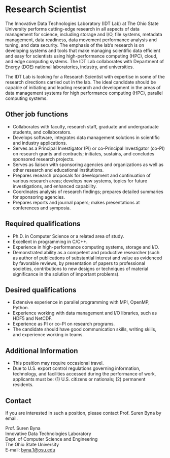 # Research Scientist

The Innovative Data Technologies Laboratory (IDT Lab) at The Ohio State University performs cutting-edge research in all aspects of data management for science, including storage and I/O, file systems, metadata management, data readiness, data movement performance analysis and tuning, and data security. The emphasis of the lab’s research is on developing systems and tools that make managing scientific data efficient and easy for scientists using high-performance computing (HPC), cloud, and edge computing systems. The IDT Lab collaborates with Department of Energy (DOE) national laboratories, industry, and universities.

The IDT Lab is looking for a Research Scientist with expertise in some of the research directions carried out in the lab. The ideal candidate should be capable of initiating and leading research and development in the areas of data management systems for high performance computing (HPC), parallel computing systems.

## Other job functions

- Collaborates with faculty, research staff, graduate and undergraduate students, and collaborators.
- Develops software, integrates data management solutions in scientific and industry applications.
- Serves as a Principal Investigator (PI) or co-Principal Investigator (co-PI) on research grants and contracts; initiates, sustains, and concludes sponsored research projects.
- Serves as liaison with sponsoring agencies and organizations as well as other research and educational institutions.
- Prepares research proposals for development and continuation of various research areas; develops new systems, topics for future investigations, and enhanced capability.
- Coordinates analysis of research findings; prepares detailed summaries for sponsoring agencies.
- Prepares reports and journal papers; makes presentations at conferences and symposia.

## Required qualifications

- Ph.D. in Computer Science or a related area of study.
- Excellent in programming in C/C++.
- Experience in high-performance computing systems, storage and I/O.
- Demonstrated ability as a competent and productive researcher (such as author of publications of substantial interest and value as evidenced by favorable reviews, by presentation of papers to professional societies, contributions to new designs or techniques of material significance in the solution of important problems).

## Desired qualifications

- Extensive experience in parallel programming with MPI, OpenMP, Python.
- Experience working with data management and I/O libraries, such as HDF5 and NetCDF.
- Experience as PI or co-PI on research programs.
- The candidate should have good communication skills, writing skills, and experience working in teams.

## Additional Information

- This position may require occasional travel.
- Due to U.S. export control regulations governing information, technology, and facilities accessed during the performance of work, applicants must be: (1) U.S. citizens or nationals; (2) permanent residents.

## Contact

If you are interested in such a position, please contact Prof. Suren Byna by email.

Prof. Suren Byna  
Innovative Data Technologies Laboratory  
Dept. of Computer Science and Engineering  
The Ohio State University  
E-mail: byna.1@osu.edu
